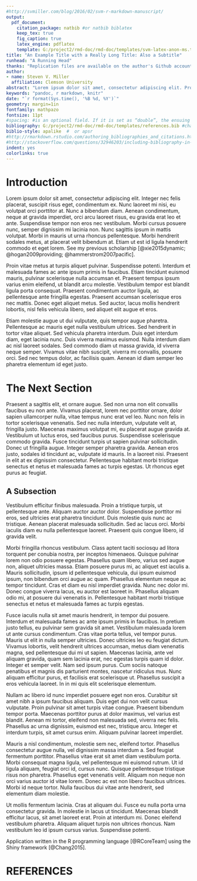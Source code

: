 ```yaml
---
#http://svmiller.com/blog/2016/02/svm-r-markdown-manuscript/
output: 
  pdf_document:
    citation_package: natbib #or natbib biblatex
    keep_tex: true
    fig_caption: true
    latex_engine: pdflatex
    template: G:/project2/rmd-doc/rmd-doc/templates/svm-latex-anon-ms.tex #change  "G:/project2/rmd-doc/rmd-doc/" to working directory 
title: "An Example Title with a Really Long Title: Also a Subtitle"
runhead: "A Running Head"
thanks: "Replication files are available on the author's Github account (http://github.com/svmiller). **Current version**: `r format(Sys.time(), '%B %d, %Y')`; **Corresponding author**: svmille@clemson.edu."
author:
- name: Steven V. Miller
  affiliation: Clemson University
abstract: "Lorem ipsum dolor sit amet, consectetur adipiscing elit. Proin fermentum blandit felis. Nam consequat ultricies porta. Phasellus aliquet metus quis enim aliquet, id suscipit justo mollis. Vivamus dapibus erat a urna hendrerit, eu bibendum risus pretium. Praesent sit amet elementum augue, ac iaculis eros. Praesent sollicitudin pulvinar tellus ac fermentum. Integer porttitor vestibulum orci, id hendrerit turpis fringilla eu. Vestibulum ante ipsum primis in faucibus orci luctus et ultrices posuere cubilia Curae; Pellentesque sit amet pellentesque odio. Nam vitae lacinia tellus. Phasellus sit amet metus vel ipsum efficitur viverra. Nullam malesuada libero eu justo egestas efficitur. Proin eu elit ut dolor egestas consequat. Maecenas pretium, purus aliquet finibus pellentesque, mauris eros tempor magna, eget dignissim magna ligula accumsan erat. Etiam."
keywords: "pandoc, r markdown, knitr"
date: "`r format(Sys.time(), '%B %d, %Y')`"
geometry: margin=1in
fontfamily: mathpazo
fontsize: 11pt
#spacing: #is an optional field. If it is set as “double”, the ensuing document is double-spaced. “single” is the only other valid entry for this field, though not including the entry in the YAML metadata amounts to singlespacing the document by default. 
bibliography: G:/project2/rmd-doc/rmd-doc/templates/references.bib #change  "G:/project2/rmd-doc/rmd-doc/" to working directory 
biblio-style: apalike  #  or apsr
#http://rmarkdown.rstudio.com/authoring_bibliographies_and_citations.html#citation_styles
#http://stackoverflow.com/questions/32946203/including-bibliography-in-rmarkdown-document-with-use-of-the-knitcitations
indent: yes
colorlinks: true
---
```


# Introduction

Lorem ipsum dolor sit amet, consectetur adipiscing elit. Integer nec felis placerat, suscipit risus eget, condimentum ex. Nunc laoreet mi nisi, eu volutpat orci porttitor at. Nunc a bibendum diam. Aenean condimentum, neque at gravida imperdiet, orci arcu laoreet risus, eu gravida erat leo et ante. Suspendisse tempor non eros nec vestibulum. Morbi cursus posuere nunc, semper dignissim mi lacinia non. Nunc sagittis ipsum in mattis volutpat. Morbi in mauris ut urna rhoncus pellentesque. Morbi hendrerit sodales metus, at placerat velit bibendum at. Etiam ut est id ligula hendrerit commodo et eget lorem. See my previous scholarship [@xie2015dynamic; @hogan2009providing; @hammerstrom2007pacific].

Proin vitae metus at turpis aliquet pulvinar. Suspendisse potenti. Interdum et malesuada fames ac ante ipsum primis in faucibus. Etiam tincidunt euismod mauris, pulvinar scelerisque nulla accumsan et. Praesent tempus ipsum varius enim eleifend, ut blandit arcu molestie. Vestibulum tempor est blandit ligula porta consequat. Praesent condimentum auctor ligula, ac pellentesque ante fringilla egestas. Praesent accumsan scelerisque eros nec mattis. Donec eget aliquet metus. Sed auctor, lacus mollis hendrerit lobortis, nisl felis vehicula libero, sed aliquet elit augue et eros.

Etiam molestie augue ut dui vulputate, quis tempor augue pharetra. Pellentesque ac mauris eget nulla vestibulum ultrices. Sed hendrerit in tortor vitae aliquet. Sed vehicula pharetra interdum. Duis eget interdum diam, eget lacinia nunc. Duis viverra maximus euismod. Nulla interdum diam ac nisl laoreet sodales. Sed commodo diam ut massa gravida, id viverra neque semper. Vivamus vitae nibh suscipit, viverra mi convallis, posuere orci. Sed nec tempus dolor, ac facilisis quam. Aenean id diam semper leo pharetra elementum id eget justo.

# The Next Section

Praesent a sagittis elit, et ornare augue. Sed non urna non elit convallis faucibus eu non ante. Vivamus placerat, lorem nec porttitor ornare, dolor sapien ullamcorper nulla, vitae tempus nunc erat vel leo. Nunc non felis in tortor scelerisque venenatis. Sed nec nulla interdum, vulputate velit at, fringilla justo. Maecenas maximus volutpat mi, eu placerat augue gravida at. Vestibulum ut luctus eros, sed faucibus purus. Suspendisse scelerisque commodo gravida. Fusce tincidunt turpis ut sapien pulvinar sollicitudin. Donec ut fringilla augue. Integer semper pharetra gravida. Aenean eros justo, sodales id tincidunt ac, vulputate id mauris. In a laoreet nisi. Praesent in elit at ex dignissim consectetur. Pellentesque habitant morbi tristique senectus et netus et malesuada fames ac turpis egestas. Ut rhoncus eget purus ac feugiat.

## A Subsection

Vestibulum efficitur finibus malesuada. Proin a tristique turpis, ut pellentesque ante. Aliquam auctor auctor dolor. Suspendisse porttitor mi eros, sed ultricies erat pharetra tincidunt. Duis molestie quis nunc ac tristique. Aenean placerat malesuada sollicitudin. Sed ac lacus orci. Morbi iaculis diam eu nulla pellentesque laoreet. Praesent quis congue libero, id gravida velit.

Morbi fringilla rhoncus vestibulum. Class aptent taciti sociosqu ad litora torquent per conubia nostra, per inceptos himenaeos. Quisque pulvinar lorem non odio posuere egestas. Phasellus quam libero, varius sed augue non, aliquet ultricies massa. Etiam posuere purus mi, ac aliquet est iaculis a. Mauris sollicitudin, ipsum id pellentesque vehicula, dui ipsum euismod ipsum, non bibendum orci augue ac quam. Phasellus elementum neque ac tempor tincidunt. Cras et diam eu nisl imperdiet gravida. Nunc nec dolor mi. Donec congue viverra lacus, eu auctor est laoreet in. Phasellus aliquam odio mi, at posuere dui venenatis in. Pellentesque habitant morbi tristique senectus et netus et malesuada fames ac turpis egestas.

Fusce iaculis nulla sit amet mauris hendrerit, in tempor dui posuere. Interdum et malesuada fames ac ante ipsum primis in faucibus. In pretium justo tellus, eu pulvinar sem gravida sit amet. Vestibulum malesuada lorem ut ante cursus condimentum. Cras vitae porta tellus, vel tempor purus. Mauris ut elit in nulla semper ultricies. Donec ultricies leo eu feugiat dictum. Vivamus lobortis, velit hendrerit ultrices accumsan, metus diam venenatis magna, sed pellentesque dui mi ut sapien. Maecenas lacinia, ante vel aliquam gravida, quam sem lacinia erat, nec egestas turpis quam id dolor. Integer et semper velit. Nam sed ipsum purus. Cum sociis natoque penatibus et magnis dis parturient montes, nascetur ridiculus mus. Nunc aliquam efficitur purus, et facilisis erat scelerisque ut. Phasellus suscipit a eros vehicula laoreet. In in mi quis elit scelerisque elementum.

Nullam ac libero id nunc imperdiet posuere eget non eros. Curabitur sit amet nibh a ipsum faucibus aliquam. Duis eget dui non velit cursus vulputate. Proin pulvinar sit amet turpis vitae congue. Praesent bibendum tempor porta. Maecenas porttitor purus at dolor maximus, vel varius est blandit. Aenean mi tortor, eleifend non malesuada sed, viverra nec felis. Phasellus ac urna dignissim, euismod est nec, tristique arcu. Integer et interdum turpis, sit amet cursus enim. Aliquam pulvinar laoreet imperdiet.

Mauris a nisl condimentum, molestie sem nec, eleifend tortor. Phasellus consectetur augue nulla, vel dignissim massa interdum a. Sed feugiat fermentum porttitor. Phasellus vitae erat sit amet diam vestibulum porta. Morbi consequat magna ligula, vel pellentesque mi euismod rutrum. Ut id ligula aliquam, feugiat orci id, cursus nunc. Quisque pellentesque tristique risus non pharetra. Phasellus eget venenatis velit. Aliquam non neque non orci varius auctor id vitae lorem. Donec ac est non libero faucibus ultrices. Morbi id neque tortor. Nulla faucibus dui vitae ante hendrerit, sed elementum diam molestie.

Ut mollis fermentum lacinia. Cras at aliquam dui. Fusce eu nulla porta urna consectetur gravida. In molestie in lacus ut tincidunt. Maecenas blandit efficitur lacus, sit amet laoreet erat. Proin at interdum mi. Donec eleifend vestibulum pharetra. Aliquam aliquet turpis non ultrices rhoncus. Nam vestibulum leo id ipsum cursus varius. Suspendisse potenti.

Application written in the R programming language [@RCoreTeam] using the Shiny framework [@Chang2015].


\newpage

<!--
# References
\setlength{\parindent}{-0.2in}
\setlength{\leftskip}{0.2in}
\setlength{\parskip}{8pt}
\vspace*{-0.2in}
\noindent
-->



# REFERENCES
